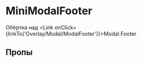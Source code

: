


<Meta of={MiniModalFooterStories} />

# MiniModalFooter

Обёртка над <Link onClick={linkTo('Overlay/Modal/ModalFooter')}>Modal.Footer</Link>

## Пропы

<ArgTypes />
